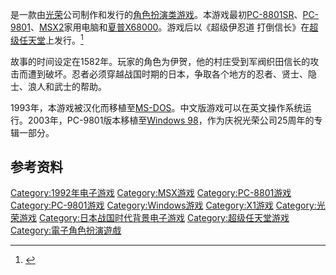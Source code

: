 {{NoteTA
| G1=Games
}}

{{vgname|伊忍道 打倒信长|ja=伊忍道 打倒信長|en=Inindo: Way of the Ninja}}是一款由[[光榮公司|光荣]]公司制作和发行的[[角色扮演类游戏|角色扮演类游戏]]。本游戏最初[[PC-8801SR|PC-8801SR]]、[[PC-9801|PC-9801]]、[[MSX2|MSX2]]家用电脑和[[夏普X68000|夏普X68000]]。游戏后以《超级伊忍道 打倒信长》在[[超级任天堂|超级任天堂]]上发行。<ref name="gamefaqs">{{cite web| url = http://www.gamefaqs.com/snes/588388-inindo-way-of-the-ninja/data| title = Release information| publisher = [[GameFAQs|GameFAQs]]| date = | accessdate = 2016-01-24| archive-date = 2016-10-15| archive-url = https://web.archive.org/web/20161015011309/http://www.gamefaqs.com/snes/588388-inindo-way-of-the-ninja/data| dead-url = no}}</ref>

故事的时间设定在1582年。玩家的角色为伊贺，他的村庄受到军阀织田信长的攻击而遭到破坏。忍者必须穿越战国时期的日本，争取各个地方的忍者、贤士、隐士、浪人和武士的帮助。

1993年，本游戏被汉化而移植至[[MS-DOS|MS-DOS]]。中文版游戏可以在英文操作系统运行。2003年，PC-9801版本移植至[[Windows_98|Windows 98]]，作为庆祝光荣公司25周年的专辑一部分。

== 参考资料 ==
{{Reflist}}

{{DEFAULTSORT:Inindou Datou Nobunaka}}
[[Category:1992年电子游戏|Category:1992年电子游戏]]
[[Category:MSX游戏|Category:MSX游戏]]
[[Category:PC-8801游戏|Category:PC-8801游戏]]
[[Category:PC-9801游戏|Category:PC-9801游戏]]
[[Category:Windows游戏|Category:Windows游戏]]
[[Category:X1游戏|Category:X1游戏]]
[[Category:光荣游戏|Category:光荣游戏]]
[[Category:日本战国时代背景电子游戏|Category:日本战国时代背景电子游戏]]
[[Category:超级任天堂游戏|Category:超级任天堂游戏]]
[[Category:電子角色扮演遊戲|Category:電子角色扮演遊戲]]

{{KoeiTecmo-stub}}
{{rpg-videogame-stub}}
